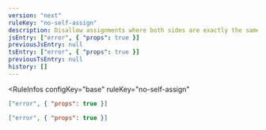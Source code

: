 ```yaml
---
version: "next"
ruleKey: "no-self-assign"
description: Disallow assignments where both sides are exactly the same
jsEntry: ["error", { "props": true }]
previousJsEntry: null
tsEntry: ["error", { "props": true }]
previousTsEntry: null
history: []
---
```


<RuleInfos 
  configKey="base" 
  ruleKey="no-self-assign" 
>

```json
["error", { "props": true }]
```

```json
["error", { "props": true }]
```

</RuleInfos>

